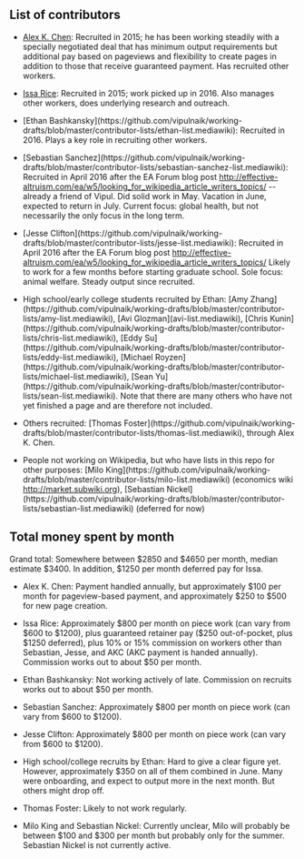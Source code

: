 == List of contributors ==

* [https://github.com/vipulnaik/working-drafts/blob/master/contributor-lists/akc-list.mediawiki Alex K. Chen]: Recruited in 2015; he has been working steadily with a specially negotiated deal that has minimum output requirements but additional pay based on pageviews and flexibility to create pages in addition to those that receive guaranteed payment. Has recruited other workers.

* [https://github.com/vipulnaik/working-drafts/blob/master/contributor-lists/issa-list.mediawiki Issa Rice]: Recruited in 2015; work picked up in 2016. Also manages other workers, does underlying research and outreach.

* [Ethan Bashkansky](https://github.com/vipulnaik/working-drafts/blob/master/contributor-lists/ethan-list.mediawiki): Recruited in 2016. Plays a key role in recruiting other workers.

* [Sebastian Sanchez](https://github.com/vipulnaik/working-drafts/blob/master/contributor-lists/sebastian-sanchez-list.mediawiki): Recruited in April 2016 after the EA Forum blog post http://effective-altruism.com/ea/w5/looking_for_wikipedia_article_writers_topics/ -- already a friend of Vipul. Did solid work in May. Vacation in June, expected to return in July. Current focus: global health, but not necessarily the only focus in the long term.

* [Jesse Clifton](https://github.com/vipulnaik/working-drafts/blob/master/contributor-lists/jesse-list.mediawiki): Recruited in April 2016 after the EA Forum blog post http://effective-altruism.com/ea/w5/looking_for_wikipedia_article_writers_topics/ Likely to work for a few months before starting graduate school. Sole focus: animal welfare. Steady output since recruited.

* High school/early college students recruited by Ethan: [Amy Zhang](https://github.com/vipulnaik/working-drafts/blob/master/contributor-lists/amy-list.mediawiki), [Avi Glozman](avi-list.mediawiki), [Chris Kunin](https://github.com/vipulnaik/working-drafts/blob/master/contributor-lists/chris-list.mediawiki), [Eddy Su](https://github.com/vipulnaik/working-drafts/blob/master/contributor-lists/eddy-list.mediawiki), [Michael Royzen](https://github.com/vipulnaik/working-drafts/blob/master/contributor-lists/michael-list.mediawiki), [Sean Yu](https://github.com/vipulnaik/working-drafts/blob/master/contributor-lists/sean-list.mediawiki). Note that there are many others who have not yet finished a page and are therefore not included.

* Others recruited: [Thomas Foster](https://github.com/vipulnaik/working-drafts/blob/master/contributor-lists/thomas-list.mediawiki), through Alex K. Chen.

* People not working on Wikipedia, but who have lists in this repo for other purposes: [Milo King](https://github.com/vipulnaik/working-drafts/blob/master/contributor-lists/milo-list.mediawiki) (economics wiki http://market.subwiki.org), [Sebastian Nickel](https://github.com/vipulnaik/working-drafts/blob/master/contributor-lists/sebastian-list.mediawiki) (deferred for now)

== Total money spent by month ==

Grand total: Somewhere between $2850 and $4650 per month, median estimate $3400. In addition, $1250 per month deferred pay for Issa.

* Alex K. Chen: Payment handled annually, but approximately $100 per month for pageview-based payment, and approximately $250 to $500 for new page creation.

* Issa Rice: Approximately $800 per month on piece work (can vary from $600 to $1200), plus guaranteed retainer pay ($250 out-of-pocket, plus $1250 deferred), plus 10% or 15% commission on workers other than Sebastian, Jesse, and AKC (AKC payment is handed annually). Commission works out to about $50 per month.

* Ethan Bashkansky: Not working actively of late. Commission on recruits works out to about $50 per month.

* Sebastian Sanchez: Approximately $800 per month on piece work (can vary from $600 to $1200).

* Jesse Clifton: Approximately $800 per month on piece work (can vary from $600 to $1200).

* High school/college recruits by Ethan: Hard to give a clear figure yet. However, approximately $350 on all of them combined in June. Many were onboarding, and expect to output more in the next month. But others might drop off.

* Thomas Foster: Likely to not work regularly.

* Milo King and Sebastian Nickel: Currently unclear, Milo will probably be between $100 and $300 per month but probably only for the summer. Sebastian Nickel is not currently active.


